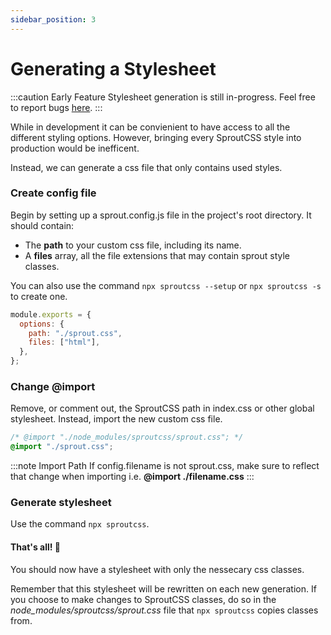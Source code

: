 ```yaml
---
sidebar_position: 3
---
```


# Generating a Stylesheet

:::caution Early Feature
Stylesheet generation is still in-progress. Feel free to report bugs [here](https://github.com/dejmedus/sproutcss/issues).
:::

While in development it can be convienient to have access to all the different styling options. However, bringing every SproutCSS style into production would be inefficent.

Instead, we can generate a css file that only contains used styles.

### Create config file

Begin by setting up a sprout.config.js file in the project's root directory. It should contain:

- The <strong>path</strong> to your custom css file, including its name.
- A <strong>files</strong> array, all the file extensions that may contain sprout style classes.

You can also use the command `npx sproutcss --setup` or `npx sproutcss -s` to create one.

```js title="sprout.config.js"
module.exports = {
  options: {
    path: "./sprout.css",
    files: ["html"],
  },
};
```

### Change @import

Remove, or comment out, the SproutCSS path in index.css or other global stylesheet. Instead, import the new custom css file.

```css title="index.css"
/* @import "./node_modules/sproutcss/sprout.css"; */
@import "./sprout.css";
```

:::note Import Path
If config.filename is not sprout.css, make sure to reflect that change when importing i.e. **@import ./filename.css**
:::

### Generate stylesheet

Use the command `npx sproutcss`.

#### That's all! 🎉

You should now have a stylesheet with only the nessecary css classes.

Remember that this stylesheet will be rewritten on each new generation. If you choose to make changes to SproutCSS classes, do so in the <em>node_modules/sproutcss/sprout.css</em> file that `npx sproutcss` copies classes from.
